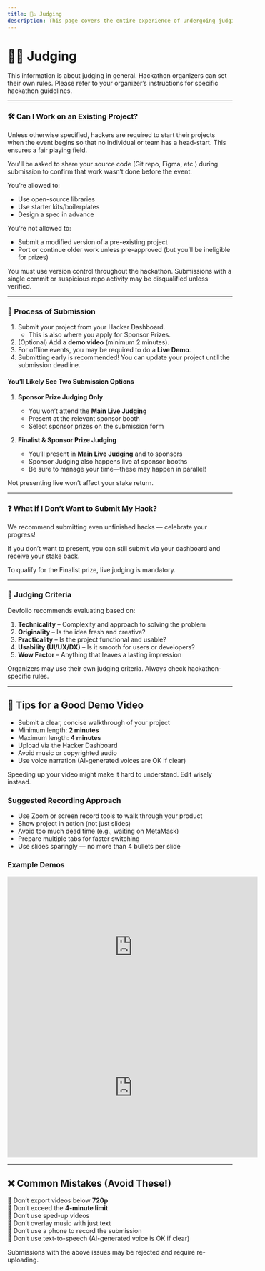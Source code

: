 ```yaml
---
title: 🧑‍⚖️ Judging
description: This page covers the entire experience of undergoing judging as a hacker attending a hackathon on Devfolio.
---
```


# 🧑‍⚖️ Judging

<Callout type="info" title="Heads up!">
This information is about judging in general. Hackathon organizers can set their own rules. Please refer to your organizer’s instructions for specific hackathon guidelines.
</Callout>

---

### 🛠 Can I Work on an Existing Project?

Unless otherwise specified, hackers are required to start their projects when the event begins so that no individual or team has a head-start. This ensures a fair playing field.

You'll be asked to share your source code (Git repo, Figma, etc.) during submission to confirm that work wasn’t done before the event.

You’re allowed to:
- Use open-source libraries
- Use starter kits/boilerplates
- Design a spec in advance

You’re not allowed to:
- Submit a modified version of a pre-existing project
- Port or continue older work unless pre-approved (but you’ll be ineligible for prizes)

<Callout type="info" title="Version control is required">
You must use version control throughout the hackathon. Submissions with a single commit or suspicious repo activity may be disqualified unless verified.
</Callout>

---

### 🚨 Process of Submission

1. Submit your project from your Hacker Dashboard.
   - This is also where you apply for Sponsor Prizes.
2. (Optional) Add a **demo video** (minimum 2 minutes).
3. For offline events, you may be required to do a **Live Demo**.
4. Submitting early is recommended! You can update your project until the submission deadline.

#### You’ll Likely See Two Submission Options

1. **Sponsor Prize Judging Only**
   - You won’t attend the **Main Live Judging**
   - Present at the relevant sponsor booth
   - Select sponsor prizes on the submission form

2. **Finalist & Sponsor Prize Judging**
   - You’ll present in **Main Live Judging** and to sponsors
   - Sponsor Judging also happens live at sponsor booths
   - Be sure to manage your time—these may happen in parallel!

<Callout type="info" title="Offline Note">
Not presenting live won’t affect your stake return.
</Callout>

---

### ❓ What if I Don’t Want to Submit My Hack?

We recommend submitting even unfinished hacks — celebrate your progress!

If you don’t want to present, you can still submit via your dashboard and receive your stake back.

<Callout type="warning" title="Finalists must demo live">
To qualify for the Finalist prize, live judging is mandatory.
</Callout>

---

### 🥇 Judging Criteria

Devfolio recommends evaluating based on:

1. **Technicality** – Complexity and approach to solving the problem  
2. **Originality** – Is the idea fresh and creative?  
3. **Practicality** – Is the project functional and usable?  
4. **Usability (UI/UX/DX)** – Is it smooth for users or developers?  
5. **Wow Factor** – Anything that leaves a lasting impression

<Callout type="info" title="Custom Criteria May Apply">
Organizers may use their own judging criteria. Always check hackathon-specific rules.
</Callout>

---

## 🎥 Tips for a Good Demo Video

- Submit a clear, concise walkthrough of your project
- Minimum length: **2 minutes**
- Maximum length: **4 minutes**
- Upload via the Hacker Dashboard
- Avoid music or copyrighted audio
- Use voice narration (AI-generated voices are OK if clear)

<Callout type="info" title="Don't rush!">
Speeding up your video might make it hard to understand. Edit wisely instead.
</Callout>

### Suggested Recording Approach

- Use Zoom or screen record tools to walk through your product
- Show project in action (not just slides)
- Avoid too much dead time (e.g., waiting on MetaMask)
- Prepare multiple tabs for faster switching
- Use slides sparingly — no more than 4 bullets per slide

### Example Demos

<iframe width="560" height="315" src="https://www.youtube.com/embed/-betyjuZxew" title="Demo Example 1" frameborder="0" allowfullscreen></iframe>

<iframe width="560" height="315" src="https://www.youtube.com/embed/-G690Yo-ypY" title="Demo Example 2" frameborder="0" allowfullscreen></iframe>

---

## ❌ Common Mistakes (Avoid These!)

🚨 Don’t export videos below **720p**  
🚨 Don’t exceed the **4-minute limit**  
🚨 Don’t use sped-up videos  
🚨 Don’t overlay music with just text  
🚨 Don’t use a phone to record the submission  
🚨 Don’t use text-to-speech (AI-generated voice is OK if clear)

<Callout type="warning" title="Resubmissions may be required">
Submissions with the above issues may be rejected and require re-uploading.
</Callout>
